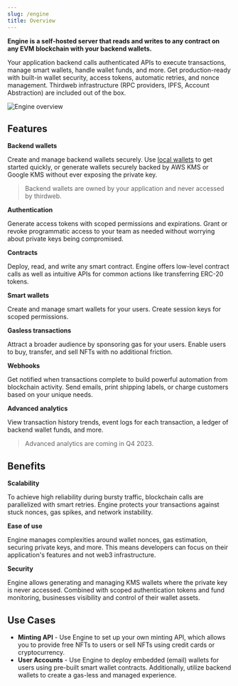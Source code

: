 ```yaml
---
slug: /engine
title: Overview
---
```


**Engine is a self-hosted server that reads and writes to any contract on any EVM blockchain with your backend wallets.**

Your application backend calls authenticated APIs to execute transactions, manage smart wallets, handle wallet funds, and more. Get production-ready with built-in wallet security, access tokens, automatic retries, and nonce management. Thirdweb infrastructure (RPC providers, IPFS, Account Abstraction) are included out of the box.

![Engine overview](./assets/engine-docs-diagram-updated.svg)

## Features

**Backend wallets**

Create and manage backend wallets securely. Use [local wallets](/wallet/local-wallet) to get started quickly, or generate wallets securely backed by AWS KMS or Google KMS without ever exposing the private key.

> Backend wallets are owned by your application and never accessed by thirdweb.

**Authentication**

Generate access tokens with scoped permissions and expirations. Grant or revoke programmatic access to your team as needed without worrying about private keys being compromised.

**Contracts**

Deploy, read, and write any smart contract. Engine offers low-level contract calls as well as intuitive APIs for common actions like transferring ERC-20 tokens.

**Smart wallets**

Create and manage smart wallets for your users. Create session keys for scoped permissions.

**Gasless transactions**

Attract a broader audience by sponsoring gas for your users. Enable users to buy, transfer, and sell NFTs with no additional friction.

**Webhooks**

Get notified when transactions complete to build powerful automation from blockchain activity. Send emails, print shipping labels, or charge customers based on your unique needs.

**Advanced analytics**

View transaction history trends, event logs for each transaction, a ledger of backend wallet funds, and more.

> Advanced analytics are coming in Q4 2023.

## Benefits

**Scalability**

To achieve high reliability during bursty traffic, blockchain calls are parallelized with smart retries. Engine protects your transactions against stuck nonces, gas spikes, and network instability.

**Ease of use**

Engine manages complexities around wallet nonces, gas estimation, securing private keys, and more. This means developers can focus on their application's features and not web3 infrastructure.

**Security**

Engine allows generating and managing KMS wallets where the private key is never accessed. Combined with scoped authentication tokens and fund monitoring, businesses visibility and control of their wallet assets.

## Use Cases

- **Minting API** - Use Engine to set up your own minting API, which allows you to provide free NFTs to users or sell NFTs using credit cards or cryptocurrency.
- **User Accounts** - Use Engine to deploy embedded (email) wallets for users using pre-built smart wallet contracts. Additionally, utilize backend wallets to create a gas-less and managed experience.


